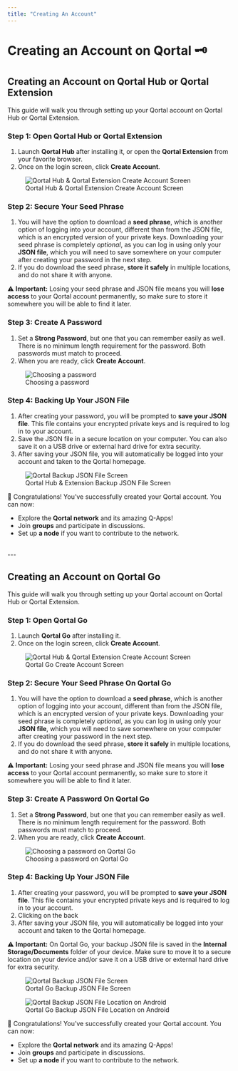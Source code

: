 ```yaml
---
title: "Creating An Account"
---
```


# Creating an Account on Qortal 🗝️

## Creating an Account on Qortal Hub or Qortal Extension
 
This guide will walk you through setting up your Qortal account on Qortal Hub or Qortal Extension.

### Step 1: Open Qortal Hub or Qortal Extension
1. Launch **Qortal Hub** after installing it, or open the **Qortal Extension** from your favorite browser. 
2. Once on the login screen, click **Create Account**.

<figure>
  <img 
    src="/images/Wiki/QortalHubCreateAccount.png" 
    alt="Qortal Hub & Qortal Extension Create Account Screen" 
    style={{ width: "100%", maxWidth: "700px" }} 
  />
  <figcaption>Qortal Hub & Qortal Extension Create Account Screen</figcaption>
</figure>

### Step 2: Secure Your Seed Phrase
1. You will have the option to download a **seed phrase**, which is another option of logging into your account, different than from the JSON file, which is an encrypted version of your private keys. Downloading your seed phrase is completely _optional_, as you can log in using only your **JSON file**, which you will need to save somewhere on your computer after creating your password in the next step.
2. If you do download the seed phrase, **store it safely** in multiple locations, and do not share it with anyone.

⚠️ **Important:** Losing your seed phrase and JSON file means you will **lose access** to your Qortal account permanently, so make sure to store it somewhere you will be able to find it later.

### Step 3: Create A Password
1. Set a **Strong Password**, but one that you can remember easily as well. There is no minimum length requirement for the password. Both passwords must match to proceed.
2. When you are ready, click **Create Account**.

<figure>
  <img 
    src="/images/Wiki/QortalHubSetPassword.png" 
    alt="Choosing a password" 
    style={{ width: "100%", maxWidth: "700px" }} 
  />
  <figcaption>Choosing a password</figcaption>
</figure>

### Step 4: Backing Up Your JSON File
1. After creating your password, you will be prompted to **save your JSON file**. This file contains your encrypted private keys and is required to log in to your account.
2. Save the JSON file in a secure location on your computer. You can also save it on a USB drive or external hard drive for extra security.
3. After saving your JSON file, you will automatically be logged into your account and taken to the Qortal homepage.

<figure>
  <img 
    src="/images/Wiki/QortalHubBackupJSON.png" 
    alt="Qortal Backup JSON File Screen" 
    style={{ width: "100%", maxWidth: "700px" }} 
  />
  <figcaption>Qortal Hub & Extension Backup JSON File Screen</figcaption>
</figure>

🎉 Congratulations! You’ve successfully created your Qortal account. You can now:
- Explore the **Qortal network** and its amazing Q-Apps!
- Join **groups** and participate in discussions.
- Set up **a node** if you want to contribute to the network.

<br />
---
<br />

## Creating an Account on Qortal Go

This guide will walk you through setting up your Qortal account on Qortal Hub or Qortal Extension.

### Step 1: Open Qortal Go
1. Launch **Qortal Go** after installing it. 
2. Once on the login screen, click **Create Account**.

<figure>
  <img 
    src="/images/Wiki/QortalGoSeedPhrase.png" 
    alt="Qortal Hub & Qortal Extension Create Account Screen" 
    style={{ width: "100%", maxWidth: "400px" }} 
  />
  <figcaption>Qortal Go Create Account Screen</figcaption>
</figure>

### Step 2: Secure Your Seed Phrase On Qortal Go
1. You will have the option to download a **seed phrase**, which is another option of logging into your account, different than from the JSON file, which is an encrypted version of your private keys. Downloading your seed phrase is completely _optional_, as you can log in using only your **JSON file**, which you will need to save somewhere on your computer after creating your password in the next step.
2. If you do download the seed phrase, **store it safely** in multiple locations, and do not share it with anyone.

⚠️ **Important:** Losing your seed phrase and JSON file means you will **lose access** to your Qortal account permanently, so make sure to store it somewhere you will be able to find it later.

### Step 3: Create A Password On Qortal Go  
1. Set a **Strong Password**, but one that you can remember easily as well. There is no minimum length requirement for the password. Both passwords must match to proceed.
2. When you are ready, click **Create Account**.

<figure>
  <img 
    src="/images/Wiki/QortalGoPassword.png" 
    alt="Choosing a password on Qortal Go" 
    style={{ width: "100%", maxWidth: "400px" }} 
  />
  <figcaption>Choosing a password on Qortal Go</figcaption>
</figure>

### Step 4: Backing Up Your JSON File
1. After creating your password, you will be prompted to **save your JSON file**. This file contains your encrypted private keys and is required to log in to your account.
2. Clicking on the back
3. After saving your JSON file, you will automatically be logged into your account and taken to the Qortal homepage.

⚠️ **Important:** On Qortal Go, your backup JSON file is saved in the **Internal Storage/Documents** folder of your device. Make sure to move it to a secure location on your device and/or save it on a USB drive or external hard drive for extra security.

<figure>
  <img 
    src="/images/Wiki/QortalGoBackupScreen.png" 
    alt="Qortal Backup JSON File Screen" 
    style={{ width: "100%", maxWidth: "400px" }} 
  />
  <figcaption>Qortal Go Backup JSON File Screen</figcaption>
</figure>

<figure>
  <img 
    src="/images/Wiki/QortalGoBackupLocation.png" 
    alt="Qortal Backup JSON File Location on Android" 
    style={{ width: "100%", maxWidth: "400px" }} 
  />
  <figcaption>Qortal Go Backup JSON File Location on Android</figcaption>
</figure>

🎉 Congratulations! You’ve successfully created your Qortal account. You can now:
- Explore the **Qortal network** and its amazing Q-Apps!
- Join **groups** and participate in discussions.
- Set up **a node** if you want to contribute to the network.
